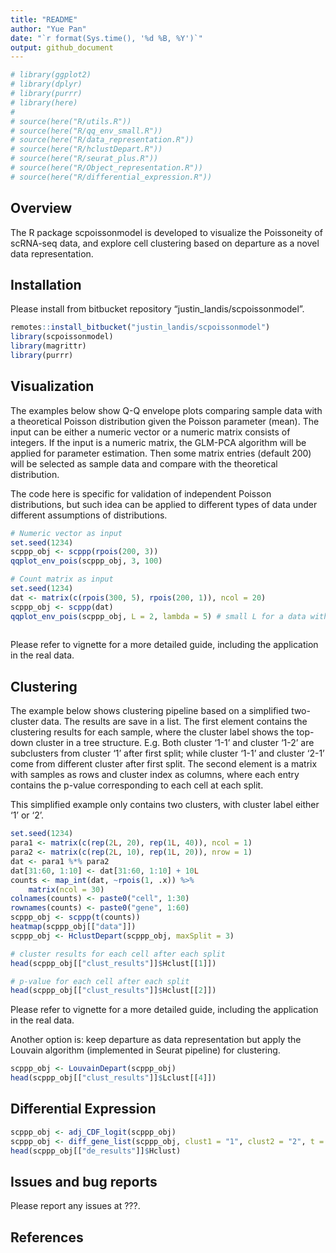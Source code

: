 ```yaml
---
title: "README"
author: "Yue Pan"
date: "`r format(Sys.time(), '%d %B, %Y')`"
output: github_document
---
```


```r
# library(ggplot2)
# library(dplyr)
# library(purrr)
# library(here)
# 
# source(here("R/utils.R"))
# source(here("R/qq_env_small.R"))
# source(here("R/data_representation.R"))
# source(here("R/hclustDepart.R"))
# source(here("R/seurat_plus.R"))
# source(here("R/Object_representation.R"))
# source(here("R/differential_expression.R"))
```


## Overview

The R package scpoissonmodel is developed to visualize the Poissoneity of scRNA-seq data, and explore cell clustering based on departure as a novel data representation.

## Installation

Please install from bitbucket repository "justin_landis/scpoissonmodel".

```r
remotes::install_bitbucket("justin_landis/scpoissonmodel")
library(scpoissonmodel)
library(magrittr)
library(purrr)
```

## Visualization

The examples below show Q-Q envelope plots comparing sample data with a theoretical Poisson distribution given the Poisson parameter (mean). The input can be either a numeric vector or a numeric matrix consists of integers. If the input is a numeric matrix, the GLM-PCA algorithm will be applied for parameter estimation. Then some matrix entries (default 200) will be selected as sample data and compare with the theoretical distribution. 

The code here is specific for validation of independent Poisson distributions, but such idea can be applied to different types of data under different assumptions of distributions.

```r
# Numeric vector as input
set.seed(1234)
scppp_obj <- scppp(rpois(200, 3))
qqplot_env_pois(scppp_obj, 3, 100)

# Count matrix as input
set.seed(1234)
dat <- matrix(c(rpois(300, 5), rpois(200, 1)), ncol = 20)
scppp_obj <- scppp(dat)
qqplot_env_pois(scppp_obj, L = 2, lambda = 5) # small L for a data with less variance
  
```

Please refer to vignette for a more detailed guide, including the application in the real data.

## Clustering

The example below shows clustering pipeline based on a simplified two-cluster data. The results are save in a list. The first element contains the clustering results for each sample, where the cluster label shows the top-down cluster in a tree structure. E.g. Both cluster '1-1' and cluster '1-2' are subclusters from cluster '1' after first split; while cluster '1-1' and cluster '2-1' come from different cluster after first split.  The second element is a matrix with samples as rows and cluster index as columns, where each entry contains the p-value corresponding to each cell at each split.

This simplified example only contains two clusters, with cluster label either '1' or '2'.

```r

set.seed(1234)
para1 <- matrix(c(rep(2L, 20), rep(1L, 40)), ncol = 1)
para2 <- matrix(c(rep(2L, 10), rep(1L, 20)), nrow = 1)
dat <- para1 %*% para2
dat[31:60, 1:10] <- dat[31:60, 1:10] + 10L
counts <- map_int(dat, ~rpois(1, .x)) %>% 
    matrix(ncol = 30)
colnames(counts) <- paste0("cell", 1:30)
rownames(counts) <- paste0("gene", 1:60)
scppp_obj <- scppp(t(counts))
heatmap(scppp_obj[["data"]])
scppp_obj <- HclustDepart(scppp_obj, maxSplit = 3)

# cluster results for each cell after each split
head(scppp_obj[["clust_results"]]$Hclust[[1]])

# p-value for each cell after each split
head(scppp_obj[["clust_results"]]$Hclust[[2]])

```

Please refer to vignette for a more detailed guide, including the application in the real data.

Another option is: keep departure as data representation but apply the Louvain algorithm (implemented in Seurat pipeline) for clustering. 

```r
scppp_obj <- LouvainDepart(scppp_obj)
head(scppp_obj[["clust_results"]]$Lclust[[4]])
```

## Differential Expression

```r
scppp_obj <- adj_CDF_logit(scppp_obj) 
scppp_obj <- diff_gene_list(scppp_obj, clust1 = "1", clust2 = "2", t = F)
head(scppp_obj[["de_results"]]$Hclust)
```


## Issues and bug reports

Please report any issues at ???.

## References


